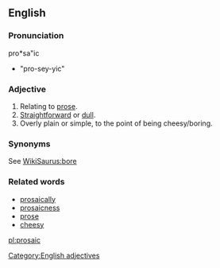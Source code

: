 ==English==

===Pronunciation===
pro*sa"ic

*"pro-sey-yic"

===Adjective===
# Relating to [[prose]].
# [[Straightforward]] or [[dull]].
# Overly plain or simple, to the point of being cheesy/boring.

===Synonyms===
See [[WikiSaurus:bore]]

===Related words===
* [[prosaically]]
* [[prosaicness]]
* [[prose]]
* [[cheesy]]

[[Category:English adjectives]]

[[pl:prosaic]]